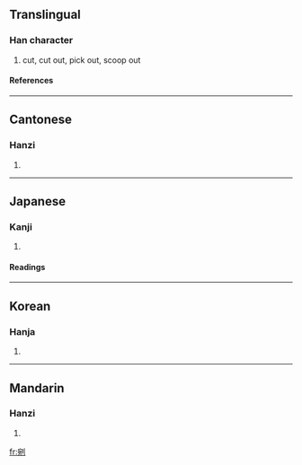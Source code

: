 ==Translingual==
===Han character===
{{Han char|rn=18|rad=刀|as=08|sn=10|four=3220<sub>0</sub>|canj=十山中弓 (JULN)}}
# cut, cut out, pick out, scoop out
====References====
{{Han ref|kx=0141.160|dkj=02044|dj=0321.020|hdz=10346.020|uh=525C|ud=21084|bh=ADE6|bd=44518}}
----
==Cantonese==
===Hanzi===
{{yue-hanzi|jyut=|y=wun1}}
# {{defn|Cantonese}}
----
==Japanese==
===Kanji===
{{ja-kanji|grade=|rs=刀08}}
# {{defn|Japanese}}
====Readings====
{{ja-readings|on=[[わん]] (wan)|kun=[[けずる]] (kezuru), [[えぐる]] (eguru)}}
----
==Korean==
===Hanja===
{{ko-hanja|hangeul=완|rv=wan|mr=wan}}
# {{defn|Korean}}
----
==Mandarin==
===Hanzi===
{{cmn-hanzi|pin=[[wān]] ([[wan1]])|wg=wan<sup>1</sup>}}
# {{defn|Mandarin}}

[[fr:剜]]